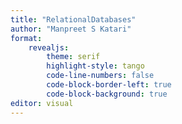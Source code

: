 ```yaml
---
title: "RelationalDatabases"
author: "Manpreet S Katari"
format: 
    revealjs:
        theme: serif
        highlight-style: tango
        code-line-numbers: false
        code-block-border-left: true
        code-block-background: true
editor: visual
---
```


```{=html}
<style>
    .reveal section code.sql {
    font-size: 1.0em;
  }
    .reveal table, th, td {
        border: 1px solid;
        font-size: 0.8em;
    }
</style>
```
## 
